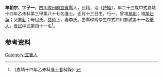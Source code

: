 {{明清人物信息框
| 姓名 = 牟朝宗
| 原名 =
| 圖片名稱= 
| 圖片大小 =
| 圖片說明 = 
| 最高職務 =
| 國家 = 大明 
| 爵位 =
| 籍貫 = [[四川|四川]][[敘州府|敘州府]][[宜賓縣|宜賓縣]]
| 族裔 = 
| 字號 = 
| 諡號 =
| 出生日期 = 正月十三日
| 出生地點 = 
| 逝世日期 = 卒年不詳 
| 逝世地點 =
| 墓葬 =
| 配偶 = 李氏
| 親屬 = 曾祖[[牟剛|牟剛]]，祖[[牟仕英|牟仕英]]，父[[牟勤|牟勤]]，母屈氏
| 出身 =
* 嘉靖十四年乙未科同進士出身
| 經歷 =
| 著作 = 
}}
'''牟朝宗'''{{BD|1513年||？年||}}，字'''子一'''，[[四川|四川]][[敘州府|敘州府]][[宜賓縣|宜賓縣]]人，民籍，治《[[詩經|詩經]]》，年二十三歲中式嘉靖十四年乙未科第三甲第八十七名進士。正月十三日生，行一，曾祖[[牟剛|牟剛]]；祖[[牟仕英|牟仕英]]；父[[牟勤|牟勤]]；母屈氏。[[慈侍下|慈侍下]]，妻李氏。由縣學附學生中式四川鄉試第十一名[[舉人|舉人]]，[[會試|會試]]中式第四十一名<ref>《嘉靖十四年乙未科進士登科錄》</ref>。

== 参考资料 ==
{{reflist}}

{{嘉靖十四年乙未科殿试金榜}}
{{Authority control}}

{{DEFAULTSORT:}}
[[Category:宜賓人|Category:宜賓人]]
{{明朝人物小作品}}